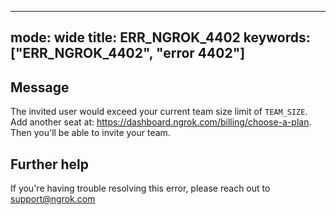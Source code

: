 
---
mode: wide
title: ERR_NGROK_4402
keywords: ["ERR_NGROK_4402", "error 4402"]
---

## Message
The invited user would exceed your current team size limit of `TEAM_SIZE`. Add another seat at: https://dashboard.ngrok.com/billing/choose-a-plan. Then you'll be able to invite your team.




## Further help
If you're having trouble resolving this error, please reach out to [support@ngrok.com](mailto:support@ngrok.com?subject=Help%20with%20ERR_NGROK_4402)


